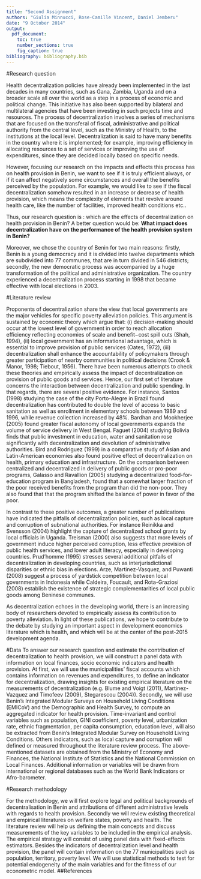 ```yaml
---
title: "Second Assignment"
authors: "Giulia Minnucci, Rose-Camille Vincent, Daniel Jemberu"
date: "9 October 2014"
output:
  pdf_document:
    toc: true
    number_sections: true
    fig_caption: true
bibliography: bibliography.bib
---
```

#Research question

Health decentralization policies have already been implemented in the last decades in many countries, such as Gana, Zambia, Uganda and on a broader scale all over the world as a step in a process of economic and political change. This initiative has also been supported by bilateral and multilateral agencies that have been investing in such projects time and resources. 
The process of decentralization involves a series of mechanisms that are focused on the transferal of fiscal, administrative and political authority from the central level, such as the Ministry of Health, to the institutions at the local level. 
Decentralization is said to have many benefits in the country where it is implemented; for example, improving efficiency in allocating resources to a set of services or improving the use of expenditures, since they are decided locally based on specific needs. 

However, focusing our research on the impacts and effects this process has on health provision in Benin, we want to see if it is truly efficient always, or if it can affect negatively some circumstances and overall the benefits perceived by the population.
For example, we would like to see if the fiscal decentralization somehow resulted in an increase or decrease of health provision, which means the complexity of elements that revolve around health care, like the number of facilities, improved health conditions etc..

Thus, our research question is : which are the effects of decentralization on health provision in Benin? 
A better question would be: **What impact does decentralization have on the performance of the health provision system in Benin?**

Moreover, we chose the country of Benin for two main reasons:
firstly, Benin is a young democracy and it is divided into twelve departments which are subdivided into 77 communes, that are in turn divided in 546 districts;
secondly, the new democratic process was accompanied by a huge transformation of the political and administrative organization. The country experienced a decentralization process starting in 1998 that became effective with local elections in 2003.  



#Literature review

Proponents of decentralization share the view that local governments are the major vehicles for specific poverty alleviation policies. This argument is sustained by economic theory which argue that: (i)  decision-making should occur at the lowest level of government in order to reach allocation efficiency reflecting economies of scale and benefit−cost spill outs (Shah, 1994), (ii)  local government has an informational advantage, which is essential to improve provision of public services (Oates, 1972), (iii) decentralization shall enhance the accountability of policymakers through greater participation of nearby communities in political decisions (Crook & Manor, 1998; Tiebout, 1956).
There have been numerous attempts to check these theories and empirically assess the impact of decentralization on provision of public goods and services. Hence, our first set of literature concerns the interaction between decentralization and public spending. In that regards, there are several positive evidence. For instance, Santos (1998) studying the case of the city Porto-Alegre in Brazil found decentralization has contributed to double  the level of access to basic sanitation as well as enrollment in elementary schools between 1989 and 1996, while revenue collection increased by 48%. Bardhan and Mookherjee (2005) found greater fiscal autonomy of local governments expands the volume of service delivery in West Bengal.  Faguet (2004) studying Bolivia finds that public investment in education, water and sanitation rose significantly with decentralization and devolution of administrative authorities. Bird and Rodriguez (1999) in a comparative study of Asian and Latin-American economies also found positive effect of decentralization on health, primary education and infrastructure. On the comparison between centralized and decentralized in delivery of public goods or pro-poor programs, Galasso and Ravallion (2005) studying a decentralized food-for-education program in Bangladesh, found that a somewhat larger fraction of the poor received benefits from the program than did the non-poor. They also found that that the program shifted the balance of power in favor of the poor. 

In contrast to these positive outcomes, a greater number of publications have indicated the pitfalls of decentralization policies, such as local capture and corruption of subnational authorities. For instance Reinikka and Svensson (2004) highlight the capture of decentralized school grants by local officials in Uganda. Treisman (2000) also suggests that more levels of government induce higher perceived corruption, less effective provision of public health services, and lower adult literacy, especially in developing countries. Prud’homme (1995) stresses several additional pitfalls of decentralization in developing countries, such as interjurisdictional disparities or ethnic bias in elections. Arze, Martinez-Vasquez, and Puwanti (2008) suggest a process of yardstick competition between local governments in Indonesia while Caldeira, Foucault, and Rota-Graziosi (2008) establish the existence of strategic complementarities of local public goods among Beninese communes. 

As decentralization echoes in the developing world, there is an increasing body of researchers devoted to empirically assess its contribution to poverty alleviation. In light of these publications, we hope to contribute to the debate by studying an important aspect in development economics literature which is health, and which will be at the center of the post-2015 development agenda. 


#Data
To answer our research question and estimate the contribution of decentralization to health provision, we will construct a panel data with information on local finances, socio economic indicators and health provision. At first, we will use the municipalities’ fiscal accounts which contains information on revenues and expenditures, to define an indicator for decentralization, drawing insights for existing empirical literature on the measurements of decentralization (e.g. Blume and Voigt (2011), Martinez-Vazquez and Timofeev (2009), Stegarescou (2004)).
Secondly, we will use Benin’s Integrated Modular Surveys on Household Living Conditions (EMICoV) and the Demographic and Health Survey, to compute an aggregated indicator for health provision. Time-invariant and control variables such as population, GINI coefficient, poverty level, urbanization rate, ethnic fragmentation, per capita consumption, education level, will also be extracted from Benin’s Integrated Modular Survey on Household Living Conditions. Others indicators, such as local capture and corruption will defined or measured throughout the literature review process. The above-mentioned datasets are obtained from the Ministry of Economy and Finances, the National Institute of Statistics and the National Commission on Local Finances. Additional information or variables will be drawn from international or regional databases such as the World Bank Indicators or Afro-barometer.


#Research methodology

For the methodology, we will first explore legal and political backgrounds of decentralisation in Benin and attributions of different administrative levels with regards to health provision. Secondly we will review existing theoretical and empirical literatures on welfare states, poverty and health. The literature review will help us defining the main concepts and discuss measurements of the key variables to be included in the empirical analysis. The empirical strategy will consist of using panel data with fixed-effects estimators. Besides the indicators of decentralization level and health provision, the panel will contain information on the 77 municipalities such as population, territory, poverty level. We will use statistical methods to test for potential endogeneity of the main variables and for the fitness of our econometric model. 
##References
